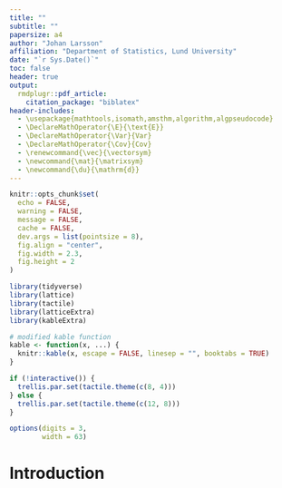 ```yaml
---
title: ""
subtitle: ""
papersize: a4
author: "Johan Larsson"
affiliation: "Department of Statistics, Lund University"
date: "`r Sys.Date()`"
toc: false
header: true
output: 
  rmdplugr::pdf_article:
    citation_package: "biblatex"
header-includes:
  - \usepackage{mathtools,isomath,amsthm,algorithm,algpseudocode}
  - \DeclareMathOperator{\E}{\text{E}}
  - \DeclareMathOperator{\Var}{Var}
  - \DeclareMathOperator{\Cov}{Cov}
  - \renewcommand{\vec}{\vectorsym}
  - \newcommand{\mat}{\matrixsym}
  - \newcommand{\du}{\mathrm{d}}
---
```


```r
knitr::opts_chunk$set(
  echo = FALSE,
  warning = FALSE,
  message = FALSE,
  cache = FALSE,
  dev.args = list(pointsize = 8),
  fig.align = "center",
  fig.width = 2.3,
  fig.height = 2
)

library(tidyverse)
library(lattice)
library(tactile)
library(latticeExtra)
library(kableExtra)

# modified kable function
kable <- function(x, ...) {
  knitr::kable(x, escape = FALSE, linesep = "", booktabs = TRUE)
}

if (!interactive()) {
  trellis.par.set(tactile.theme(c(8, 4)))
} else {
  trellis.par.set(tactile.theme(c(12, 8)))
}

options(digits = 3,
        width = 63)
```

# Introduction

